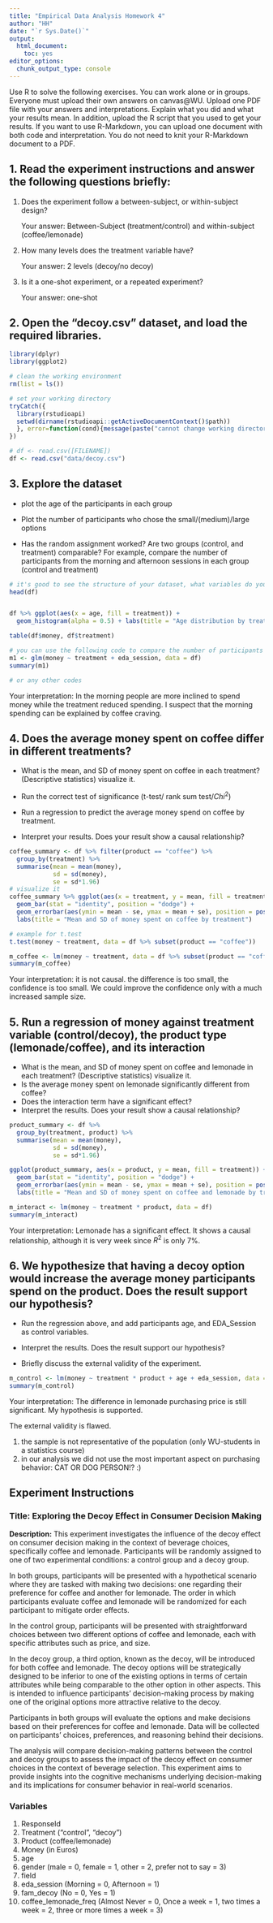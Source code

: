 ---
title: "Empirical Data Analysis Homework 4"
author: "HH"
date: "`r Sys.Date()`"
output: 
  html_document: 
    toc: yes
editor_options: 
  chunk_output_type: console
---

Use R to solve the following exercises. You can work alone or in groups. Everyone must upload their own answers on canvas\@WU. Upload one PDF file with your answers and interpretations. Explain what you did and what your results mean. In addition, upload the R script that you used to get your results. If you want to use R-Markdown, you can upload one document with both code and interpretation. You do not need to knit your R-Markdown document to a PDF.

## 1. Read the experiment instructions and answer the following questions briefly:

1.  Does the experiment follow a between-subject, or within-subject design?

    Your answer: Between-Subject (treatment/control) and within-subject (coffee/lemonade)

2.  How many levels does the treatment variable have?

    Your answer: 2 levels (decoy/no decoy)

3.  Is it a one-shot experiment, or a repeated experiment?

    Your answer: one-shot

## 2. Open the "decoy.csv" dataset, and load the required libraries.

```{r loading data and required libraries, message=FALSE, warning=FALSE}
library(dplyr)
library(ggplot2)

# clean the working environment
rm(list = ls())

# set your working directory
tryCatch({
  library(rstudioapi)
  setwd(dirname(rstudioapi::getActiveDocumentContext()$path))
  }, error=function(cond){message(paste("cannot change working directory"))
})

# df <- read.csv([FILENAME])
df <- read.csv("data/decoy.csv")
```

## 3. Explore the dataset

-   plot the age of the participants in each group

-   Plot the number of participants who chose the small/(medium)/large options

-   Has the random assignment worked? Are two groups (control, and treatment) comparable? For example, compare the number of participants from the morning and afternoon sessions in each group (control and treatment)

```{r Explore, message=FALSE, warning=FALSE}
# it's good to see the structure of your dataset, what variables do you have, what are their types, etc.
head(df)


df %>% ggplot(aes(x = age, fill = treatment)) + 
  geom_histogram(alpha = 0.5) + labs(title = "Age distribution by treatment group")

table(df$money, df$treatment)

# you can use the following code to compare the number of participants from the morning and afternoon sessions in each group
m1 <- glm(money ~ treatment + eda_session, data = df)
summary(m1)

# or any other codes

```

Your interpretation: In the morning people are more inclined to spend money while the treatment reduced spending. I suspect that the morning spending can be explained by coffee craving.

## 4. Does the average money spent on coffee differ in different treatments?

-   What is the mean, and SD of money spent on coffee in each treatment? (Descriptive statistics) visualize it.

-   Run the correct test of significance (t-test/ rank sum test/$Chi^2$)

-   Run a regression to predict the average money spend on coffee by treatment.

-   Interpret your results. Does your result show a causal relationship?

```{r Coffee}

coffee_summary <- df %>% filter(product == "coffee") %>%
  group_by(treatment) %>%
  summarise(mean = mean(money),
            sd = sd(money),
            se = sd*1.96) 
# visualize it
coffee_summary %>% ggplot(aes(x = treatment, y = mean, fill = treatment)) +
  geom_bar(stat = "identity", position = "dodge") +
  geom_errorbar(aes(ymin = mean - se, ymax = mean + se), position = position_dodge(0.9), width = 0.25) +
  labs(title = "Mean and SD of money spent on coffee by treatment")

# example for t.test
t.test(money ~ treatment, data = df %>% subset(product == "coffee"))

m_coffee <- lm(money ~ treatment, data = df %>% subset(product == "coffee"))
summary(m_coffee)

```

Your interpretation: it is not causal. the difference is too small, the confidence is too small. We could improve the confidence only with a much increased sample size. 

## 5. Run a regression of money against treatment variable (control/decoy), the product type (lemonade/coffee), and its interaction

-   What is the mean, and SD of money spent on coffee and lemonade in each treatment? (Descriptive statistics) visualize it.
-   Is the average money spent on lemonade significantly different from coffee?
-   Does the interaction term have a significant effect?
-   Interpret the results. Does your result show a causal relationship?

```{r}

product_summary <- df %>%
  group_by(treatment, product) %>%
  summarise(mean = mean(money),
            sd = sd(money),
            se = sd*1.96)

ggplot(product_summary, aes(x = product, y = mean, fill = treatment)) +
  geom_bar(stat = "identity", position = "dodge") +
  geom_errorbar(aes(ymin = mean - se, ymax = mean + se), position = position_dodge(0.9), width = 0.25) +
  labs(title = "Mean and SD of money spent on coffee and lemonade by treatment")

m_interact <- lm(money ~ treatment * product, data = df)
summary(m_interact)

```

Your interpretation: Lemonade has a significant effect. It shows a causal relationship, although it is very week since $R^2$ is only 7%.

## 6. We hypothesize that having a decoy option would increase the average money participants spend on the product. Does the result support our hypothesis?

-   Run the regression above, and add participants age, and EDA_Session as control variables.

-   Interpret the results. Does the result support our hypothesis?

-   Briefly discuss the external validity of the experiment.

```{r}

m_control <- lm(money ~ treatment * product + age + eda_session, data = df)
summary(m_control)

```

Your interpretation: The difference in lemonade purchasing price is still significant. My hypothesis is supported.

The external validity is flawed. 

1. the sample is not representative of the population (only WU-students in a statistics course)
2. in our analysis we did not use the most important aspect on purchasing behavior: CAT OR DOG PERSON!? :) 

## Experiment Instructions

### Title: Exploring the Decoy Effect in Consumer Decision Making

**Description:** This experiment investigates the influence of the decoy effect on consumer decision making in the context of beverage choices, specifically coffee and lemonade. Participants will be randomly assigned to one of two experimental conditions: a control group and a decoy group.

In both groups, participants will be presented with a hypothetical scenario where they are tasked with making two decisions: one regarding their preference for coffee and another for lemonade. The order in which participants evaluate coffee and lemonade will be randomized for each participant to mitigate order effects.

In the control group, participants will be presented with straightforward choices between two different options of coffee and lemonade, each with specific attributes such as price, and size.

In the decoy group, a third option, known as the decoy, will be introduced for both coffee and lemonade. The decoy options will be strategically designed to be inferior to one of the existing options in terms of certain attributes while being comparable to the other option in other aspects. This is intended to influence participants' decision-making process by making one of the original options more attractive relative to the decoy.

Participants in both groups will evaluate the options and make decisions based on their preferences for coffee and lemonade. Data will be collected on participants' choices, preferences, and reasoning behind their decisions.

The analysis will compare decision-making patterns between the control and decoy groups to assess the impact of the decoy effect on consumer choices in the context of beverage selection. This experiment aims to provide insights into the cognitive mechanisms underlying decision-making and its implications for consumer behavior in real-world scenarios.

### Variables

1.  ResponseId
2.  Treatment ("control", "decoy")
3.  Product (coffee/lemonade)
4.  Money (in Euros)
5.  age
6.  gender (male = 0, female = 1, other = 2, prefer not to say = 3)
7.  field
8.  eda_session (Morning = 0, Afternoon = 1)
9.  fam_decoy (No = 0, Yes = 1)
10. coffee_lemonade_freq (Almost Never = 0, Once a week = 1, two times a week = 2, three or more times a week = 3)
